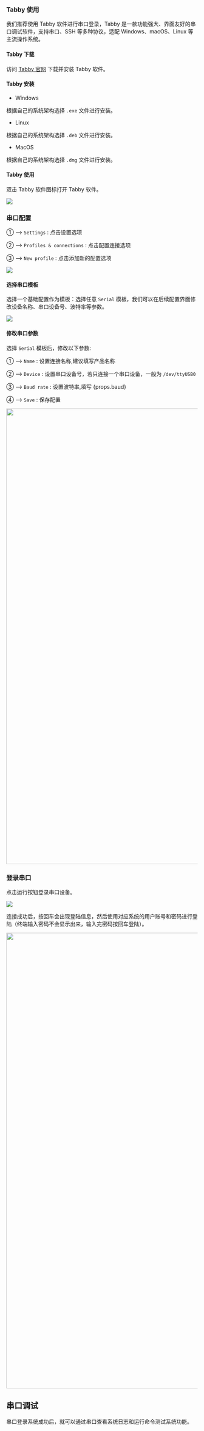 
### Tabby 使用

我们推荐使用 Tabby 软件进行串口登录，Tabby 是一款功能强大、界面友好的串口调试软件，支持串口、SSH 等多种协议，适配 Windows、macOS、Linux 等主流操作系统。

#### Tabby 下载

访问 [Tabby 官网](https://tabby.sh/) 下载并安装 Tabby 软件。

#### Tabby 安装

- Windows

根据自己的系统架构选择 `.exe` 文件进行安装。

- Linux

根据自己的系统架构选择 `.deb` 文件进行安装。

- MacOS

根据自己的系统架构选择 `.dmg` 文件进行安装。

#### Tabby 使用

双击 Tabby 软件图标打开 Tabby 软件。

<div style={{ textAlign: "center" }}>
  <img
    src="/img/common/tools/radxa-os/tabby-welcome.webp"
    style={{ width: "100%", maxWidth: "1200px" }}
  />
</div>

### 串口配置

① --> `Settings` : 点击设置选项

② --> `Profiles & connections` : 点击配置连接选项

③ --> `New profile` : 点击添加新的配置选项

<div style={{ textAlign: "center" }}>
  <img
    src="/img/common/tools/radxa-os/tabby-profile.webp"
    style={{ width: "100%", maxWidth: "1200px" }}
  />
</div>

#### 选择串口模板

选择一个基础配置作为模板：选择任意 `Serial` 模板，我们可以在后续配置界面修改设备名称、串口设备号、波特率等参数。

<div style={{ textAlign: "center" }}>
  <img
    src="/img/common/tools/radxa-os/tabby-template.webp"
    style={{ width: "100%", maxWidth: "1200px" }}
  />
</div>

#### 修改串口参数

选择 `Serial` 模板后，修改以下参数:

① --> `Name` : 设置连接名称,建议填写产品名称

② --> `Device` : 设置串口设备号，若只连接一个串口设备，一般为 `/dev/ttyUSB0`

③ --> `Baud rate` : 设置波特率,填写 {props.baud}

④ --> `Save` : 保存配置

<Image
  src="/img/common/tools/radxa-os/tabby-baud-#baud#.webp"
  baud={props.baud}
  fallback={props.baud}
  width="1200"
/>

### 登录串口

点击运行按钮登录串口设备。

<div style={{ textAlign: "center" }}>
  <img
    src="/img/common/tools/radxa-os/tabby-connect.webp"
    style={{ width: "100%", maxWidth: "1200px" }}
  />
</div>

连接成功后，按回车会出现登陆信息，然后使用对应系统的用户账号和密码进行登陆（终端输入密码不会显示出来，输入完密码按回车登陆）。

<Image
  src="/img/common/tools/radxa-os/tabby-login-#baud#.webp"
  baud={props.baud}
  fallback={props.baud}
  width="1200"
/>

## 串口调试

串口登录系统成功后，就可以通过串口查看系统日志和运行命令测试系统功能。
